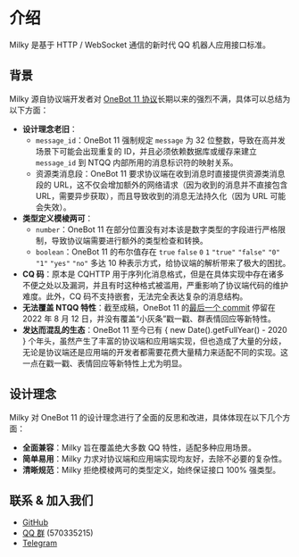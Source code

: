 # 介绍

Milky 是基于 HTTP / WebSocket 通信的新时代 QQ 机器人应用接口标准。

## 背景

Milky 源自协议端开发者对 [OneBot 11 协议](https://11.onebot.dev/)长期以来的强烈不满，具体可以总结为以下方面：

- **设计理念老旧**：
    - `message_id`：OneBot 11 强制规定 `message` 为 32 位整数，导致在高并发场景下可能会出现重复的 ID，并且必须依赖数据库或缓存来建立 `message_id` 到 NTQQ 内部所用的消息标识符的映射关系。
    - 资源类消息段：OneBot 11 要求协议端在收到消息时直接提供资源类消息段的 URL，这不仅会增加额外的网络请求（因为收到的消息并不直接包含 URL，需要异步获取），而且导致收到的消息无法持久化（因为 URL 可能会失效）。
- **类型定义模棱两可**：
    - `number`：OneBot 11 在部分位置没有对本该是数字类型的字段进行严格限制，导致协议端需要进行额外的类型检查和转换。
    - `boolean`：OneBot 11 的布尔值存在 `true` `false` `0` `1` `"true"` `"false"` `"0"` `"1"` `"yes"` `"no"` 多达 10 种表示方式，给协议端的解析带来了极大的困扰。
- **CQ 码**：原本是 CQHTTP 用于序列化消息格式，但是在具体实现中存在诸多不便之处以及漏洞，并且有时这种格式被滥用，严重影响了协议端代码的维护难度。此外，CQ 码不支持嵌套，无法完全表达复杂的消息结构。
- **无法覆盖 NTQQ 特性**：截至成稿，OneBot 11 的[最后一个 commit](https://github.com/botuniverse/onebot-11/commit/d4456ee706f9ada9c2dfde56a2bcfc69752600e4) 停留在 2022 年 8 月 12 日，并没有覆盖“小灰条”戳一戳、群表情回应等新特性。
- **发达而混乱的生态**：OneBot 11 至今已有 { new Date().getFullYear() - 2020 } 个年头，虽然产生了丰富的协议端和应用端实现，但也造成了大量的分歧，无论是协议端还是应用端的开发者都需要花费大量精力来适配不同的实现。这一点在戳一戳、表情回应等新特性上尤为明显。

## 设计理念

Milky 对 OneBot 11 的设计理念进行了全面的反思和改进，具体体现在以下几个方面：

- **全面兼容**：Milky 旨在覆盖绝大多数 QQ 特性，适配多种应用场景。
- **简单易用**：Milky 力求对协议端和应用端实现均友好，去除不必要的复杂性。
- **清晰规范**：Milky 拒绝模棱两可的类型定义，始终保证接口 100% 强类型。

## 联系 & 加入我们

- [GitHub](https://github.com/SaltifyDev/milky)
- [QQ 群](https://qm.qq.com/q/C04kPQzayk) (570335215)
- [Telegram](https://t.me/WeavingStar)